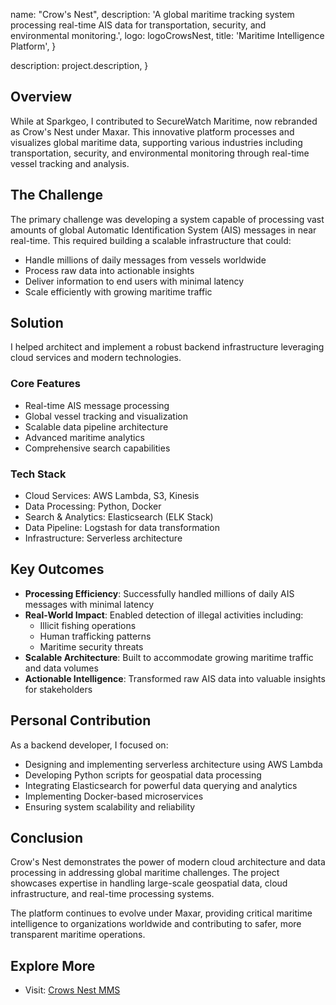 
  name: "Crow's Nest",
  description: 'A global maritime tracking system processing real-time AIS data for transportation, security, and environmental monitoring.',
  logo: logoCrowsNest,
  title: 'Maritime Intelligence Platform',
}

  description: project.description,
}


## Overview

While at Sparkgeo, I contributed to SecureWatch Maritime, now rebranded as Crow's Nest under Maxar. This innovative platform processes and visualizes global maritime data, supporting various industries including transportation, security, and environmental monitoring through real-time vessel tracking and analysis.

## The Challenge

The primary challenge was developing a system capable of processing vast amounts of global Automatic Identification System (AIS) messages in near real-time. This required building a scalable infrastructure that could:
- Handle millions of daily messages from vessels worldwide
- Process raw data into actionable insights
- Deliver information to end users with minimal latency
- Scale efficiently with growing maritime traffic

## Solution

I helped architect and implement a robust backend infrastructure leveraging cloud services and modern technologies.

### Core Features
- Real-time AIS message processing
- Global vessel tracking and visualization
- Scalable data pipeline architecture
- Advanced maritime analytics
- Comprehensive search capabilities

### Tech Stack
- Cloud Services: AWS Lambda, S3, Kinesis
- Data Processing: Python, Docker
- Search & Analytics: Elasticsearch (ELK Stack)
- Data Pipeline: Logstash for data transformation
- Infrastructure: Serverless architecture

## Key Outcomes

- **Processing Efficiency**: Successfully handled millions of daily AIS messages with minimal latency
- **Real-World Impact**: Enabled detection of illegal activities including:
  - Illicit fishing operations
  - Human trafficking patterns
  - Maritime security threats
- **Scalable Architecture**: Built to accommodate growing maritime traffic and data volumes
- **Actionable Intelligence**: Transformed raw AIS data into valuable insights for stakeholders

## Personal Contribution

As a backend developer, I focused on:
- Designing and implementing serverless architecture using AWS Lambda
- Developing Python scripts for geospatial data processing
- Integrating Elasticsearch for powerful data querying and analytics
- Implementing Docker-based microservices
- Ensuring system scalability and reliability

## Conclusion

Crow's Nest demonstrates the power of modern cloud architecture and data processing in addressing global maritime challenges. The project showcases expertise in handling large-scale geospatial data, cloud infrastructure, and real-time processing systems.

The platform continues to evolve under Maxar, providing critical maritime intelligence to organizations worldwide and contributing to safer, more transparent maritime operations.

## Explore More

- Visit: [Crows Nest MMS](https://resources.maxar.com/crows-nest-mms)